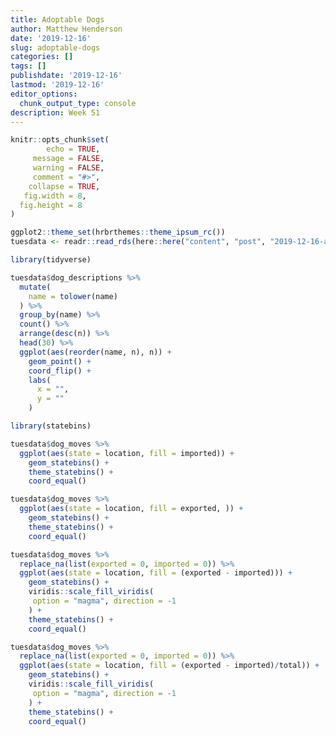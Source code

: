 ```yaml
---
title: Adoptable Dogs
author: Matthew Henderson
date: '2019-12-16'
slug: adoptable-dogs
categories: []
tags: []
publishdate: '2019-12-16'
lastmod: '2019-12-16'
editor_options: 
  chunk_output_type: console
description: Week 51
---
```


```r
knitr::opts_chunk$set(
        echo = TRUE,
     message = FALSE,
     warning = FALSE,
     comment = "#>",
    collapse = TRUE,
   fig.width = 8,
  fig.height = 8
)

ggplot2::theme_set(hrbrthemes::theme_ipsum_rc())
tuesdata <- readr::read_rds(here::here("content", "post", "2019-12-16-adoptable-dogs", "tuesdata.rds"))
```

```r
library(tidyverse)

tuesdata$dog_descriptions %>%
  mutate(
    name = tolower(name)
  ) %>% 
  group_by(name) %>%
  count() %>%
  arrange(desc(n)) %>%
  head(30) %>%
  ggplot(aes(reorder(name, n), n)) +
    geom_point() +
    coord_flip() +
    labs(
      x = "",
      y = ""
    )
```

```r
library(statebins)

tuesdata$dog_moves %>%
  ggplot(aes(state = location, fill = imported)) +
    geom_statebins() +
    theme_statebins() +
    coord_equal()
```

```r
tuesdata$dog_moves %>%
  ggplot(aes(state = location, fill = exported, )) +
    geom_statebins() +
    theme_statebins() +
    coord_equal()
```

```r
tuesdata$dog_moves %>%
  replace_na(list(exported = 0, imported = 0)) %>%
  ggplot(aes(state = location, fill = (exported - imported))) +
    geom_statebins() +
    viridis::scale_fill_viridis(
     option = "magma", direction = -1
    ) +
    theme_statebins() +
    coord_equal()
```

```r
tuesdata$dog_moves %>%
  replace_na(list(exported = 0, imported = 0)) %>%
  ggplot(aes(state = location, fill = (exported - imported)/total)) +
    geom_statebins() +
    viridis::scale_fill_viridis(
     option = "magma", direction = -1
    ) +
    theme_statebins() +
    coord_equal()
```
